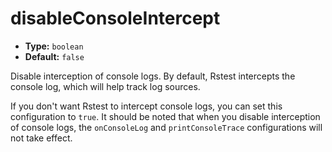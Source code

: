 # disableConsoleIntercept

- **Type:** `boolean`
- **Default:** `false`

Disable interception of console logs. By default, Rstest intercepts the console log, which will help track log sources.

If you don't want Rstest to intercept console logs, you can set this configuration to `true`. It should be noted that when you disable interception of console logs, the `onConsoleLog` and `printConsoleTrace` configurations will not take effect.

